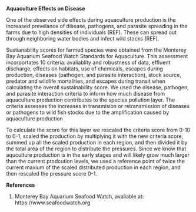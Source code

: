 **Aquaculture Effects on Disease**

One of the observed side effects during aquaculture production is the increased prevelance of disease, pathogens, and parasite spreading in the farms due to high densities of individuals (REF). These can spread out through neighboring water bodies and infect wild stocks (REF).

Sustianability scores for farmed species were obtained from the Monterey Bay Aquarium Seafood Watch Standards for Aquaculture. This assessment incorportates 10 criteria: avaliablity and robustness of data, effluent discharge, effects on habitats, use of chemicals, escapes during production, diseases (pathogen, and parasite interaction), stock source, predator and wildlife mortalities, and escapes during transit when calculating the overall sustainability score. We used the disease, pathogen, and parasite interaction criteria to inform how much disease from aquaculture production contributes to the species pollution layer. The criteria assesses the increases in transmision or retransmission of diseases or pathogens to wild fish stocks due to the amplification caused by aquaculture production

To calculate the score for this layer we rescaled the criteria score from 0-10 to 0-1, scaled the production by multiplying it with the new criteria score, summed up all the scaled production in each region, and then divided it by the total area of the region to distribute the pressures. Since we know that aquculture production is in the early stages and will likely grow much larger than the current prodcution levels, we used a reference point of twice the current maxium of the scaled distributed production in each region, and then rescaled the pressure score 0-1.


**References**

1. Monterey Bay Aquarium Seafood Watch, avaliable at: https://www.seafoodwatch.org


